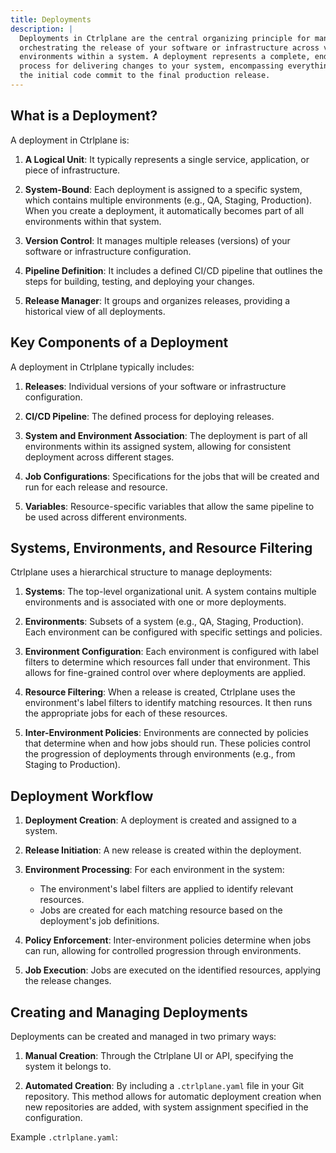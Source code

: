 ```yaml
---
title: Deployments
description: |
  Deployments in Ctrlplane are the central organizing principle for managing and
  orchestrating the release of your software or infrastructure across various
  environments within a system. A deployment represents a complete, end-to-end
  process for delivering changes to your system, encompassing everything from
  the initial code commit to the final production release.
---
```


## What is a Deployment?

A deployment in Ctrlplane is:

1. **A Logical Unit**: It typically represents a single service, application, or
   piece of infrastructure.

2. **System-Bound**: Each deployment is assigned to a specific system, which
   contains multiple environments (e.g., QA, Staging, Production). When you
   create a deployment, it automatically becomes part of all environments within
   that system.

3. **Version Control**: It manages multiple releases (versions) of your software
   or infrastructure configuration.

4. **Pipeline Definition**: It includes a defined CI/CD pipeline that outlines
   the steps for building, testing, and deploying your changes.

5. **Release Manager**: It groups and organizes releases, providing a historical
   view of all deployments.

## Key Components of a Deployment

A deployment in Ctrlplane typically includes:

1. **Releases**: Individual versions of your software or infrastructure
   configuration.

2. **CI/CD Pipeline**: The defined process for deploying releases.

3. **System and Environment Association**: The deployment is part of all
   environments within its assigned system, allowing for consistent deployment
   across different stages.

4. **Job Configurations**: Specifications for the jobs that will be created and
   run for each release and resource.

5. **Variables**: Resource-specific variables that allow the same pipeline to be
   used across different environments.

## Systems, Environments, and Resource Filtering

Ctrlplane uses a hierarchical structure to manage deployments:

1. **Systems**: The top-level organizational unit. A system contains multiple
   environments and is associated with one or more deployments.

2. **Environments**: Subsets of a system (e.g., QA, Staging, Production). Each
   environment can be configured with specific settings and policies.

3. **Environment Configuration**: Each environment is configured with label
   filters to determine which resources fall under that environment. This allows
   for fine-grained control over where deployments are applied.

4. **Resource Filtering**: When a release is created, Ctrlplane uses the
   environment's label filters to identify matching resources. It then runs the
   appropriate jobs for each of these resources.

5. **Inter-Environment Policies**: Environments are connected by policies that
   determine when and how jobs should run. These policies control the
   progression of deployments through environments (e.g., from Staging to
   Production).

## Deployment Workflow

1. **Deployment Creation**: A deployment is created and assigned to a system.

2. **Release Initiation**: A new release is created within the deployment.

3. **Environment Processing**: For each environment in the system:

   - The environment's label filters are applied to identify relevant resources.
   - Jobs are created for each matching resource based on the deployment's job
     definitions.

4. **Policy Enforcement**: Inter-environment policies determine when jobs can
   run, allowing for controlled progression through environments.

5. **Job Execution**: Jobs are executed on the identified resources, applying
   the release changes.

## Creating and Managing Deployments

Deployments can be created and managed in two primary ways:

1. **Manual Creation**: Through the Ctrlplane UI or API, specifying the system
   it belongs to.

2. **Automated Creation**: By including a `.ctrlplane.yaml` file in your Git
   repository. This method allows for automatic deployment creation when new
   repositories are added, with system assignment specified in the
   configuration.

Example `.ctrlplane.yaml`:
